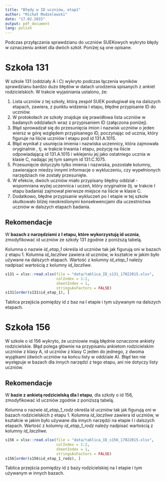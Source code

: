 ```yaml
---
title: "Błędy w ID uczniów, etap1"
author: "Michał Modzelewski"
date: "17.02.2015"
output: pdf_document
lang: polish
---
```


Podczas przyłączania sprawdzianu do uczniów SUEKowych wykryto błędy w oznaczeniu ankiet dla dwóch szkół. Poniżej są one opisane.

# Szkoła 131

W szkole 131 (oddziały A i C) wykryto podczas łączenia wyników sprawdzianu bardzo dużo błędów w datach urodzenia spisanych z ankiet rodzicielskich. W trakcie wyjaśniania ustalono, że:

1. Lista uczniów z tej szkoły, którą zespół SUEK posługiwał się na dalszych etapach, zawiera, z punktu widzenia I etapu, błędne przypisanie ID do uczniów.
2. W protokołach ze szkoły znajduje się prawidłowa lista uczniów w badanych oddziałach wraz z przypisaniem ID (załączona poniżej).
3. Błąd sprowadzał się do przesunięcia imion i nazwisk uczniów o jeden wiersz w górę względem przypisanego ID, poczynając od ucznia, który figuruje na liście uczniów I etapu pod id 131.A.1015.
4. Błąd wynikał z usunięcia imienia i nazwiska uczennicy, która zajmowała oryginalnie , tj. w trakcie trwania I etapu, pozycję na liście odpowiadającą id 131.A.1015 i wklejeniu jej jako ostatniego ucznia w klasie C, nadając jej tym samym id 131.C.1075.
5. Przesunięcie dotyczyło tylko imienia i nazwiska, pozostałe kolumny, zawierające miedzy innymi informacje o wykluczeniu, czy wypełnionych narzędziach nie zostały przesunięte.
6. W efekcie, dwóch uczniów miało przypisany błędny oddział - wspomniana wyżej uczennica i uczeń, który oryginalnie (tj. w trakcie I etapu badania) zajmował pierwsze miejsce na liście w klasie C.
7. Dodatkowo, błędne przypisanie wykluczeń po I etapie w tej szkole skutkowało bliżej nieokreślonymi konsekwencjami dla uczestnictwa uczniów w dalszych etapach badania.

## Rekomendacje

W **bazach z narzędziami z I etapu, które wykorzystują id ucznia**, zmodyfikować id uczniów ze szkoły 131 zgodnie z poniższą tabelą.

Kolumna o nazwie *id\_etap\_1* określa id uczniów tak jak figurują oni w bazach z etapu 1. Kolumna *id_laczliwe* zawiera id uczniów, w kształcie w jakim było używane na dalszych etapach. Wartość z kolumny *id\_etap\_1* należy nadpisać wartością z kolumny *id_laczliwe*.

\newpage

```r
s131 = xlsx::read.xlsx(file = "data/tablica_ID_s131_17022015.xlsx",
                       colIndex = 1:2,
                       sheetIndex = 1,
                       stringsAsFactors = FALSE)
s131[order(s131$id_etap_1), ]
```
Tablica przejścia pomiędzy id z baz na I etapie i tym używanym na dalszych etapach.

\newpage

# Szkoła 156

W szkole o id 156 wykryto, że uczniowie mają błędnie oznaczone ankiety rodzicielskie. Błąd polega głównie na przypisaniu ankietom rodzicielskim uczniów z klasy A, id uczniów z klasy C jeden do jednego, z dwoma wyjątkami (dwóch uczniów na końcu listy w oddziale A). Błąd ten nie występuje w bazach dla innych narzędzi z tego etapu, ani nie dotyczy listy uczniów.

## Rekomendacje

W **bazie z ankietą rodzicielską dla I etapu**, dla szkoły o id 156, zmodyfikować id uczniów zgodnie z poniższą tabelą.

Kolumna o nazwie *id\_etap\_1\_rodz* określa id uczniów tak jak figurują oni w bazach rodzicielskich z etapu 1. Kolumna *id_laczliwe* zawiera id uczniów, w kształcie w jakim było używane dla innych narzędzi na etapie I i dalszych etapach. Wartość z kolumny *id\_etap\_1_rodz* należy nadpisać wartością z kolumny *id_laczliwe*.


```r
s156 = xlsx::read.xlsx(file = "data/tablica_ID_s156_17022015.xlsx",
                       colIndex = 1:2,
                       sheetIndex = 1,
                       stringsAsFactors = FALSE)
s156[order(s156$id_etap_1_rodz), ]
```
Tablica przejścia pomiędzy id z bazy rodzicielskiej na I etapie i tym używanym w innych bazach.

